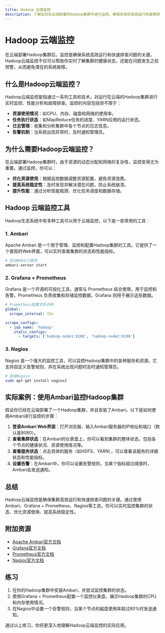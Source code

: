 ```yaml
---
title: Hadoop 云端监控
description: 了解如何在云端部署的Hadoop集群中进行监控，确保系统的高效运行和故障排查。
---
```


# Hadoop 云端监控

在云端部署Hadoop集群后，监控是确保系统高效运行和快速排查问题的关键。Hadoop云端监控不仅可以帮助你实时了解集群的健康状态，还能在问题发生之前预警，从而避免潜在的系统故障。

## 什么是Hadoop云端监控？

Hadoop云端监控是指通过一系列工具和技术，对运行在云端的Hadoop集群进行实时监控、性能分析和故障排查。监控的内容包括但不限于：

- **资源使用情况**：如CPU、内存、磁盘和网络的使用率。
- **任务执行状态**：如MapReduce任务的进度、YARN应用的运行状态。
- **日志管理**：收集和分析集群中各个节点的日志信息。
- **告警机制**：当系统出现异常时，及时通知管理员。

## 为什么需要Hadoop云端监控？

在云端部署Hadoop集群时，由于资源的动态分配和网络的复杂性，监控变得尤为重要。通过监控，你可以：

- **优化资源使用**：根据监控数据调整资源配置，避免资源浪费。
- **提高系统稳定性**：及时发现并解决潜在问题，防止系统崩溃。
- **提升性能**：通过分析性能瓶颈，优化任务调度和数据存储。

## Hadoop 云端监控工具

Hadoop生态系统中有多种工具可以用于云端监控，以下是一些常用的工具：

### 1. Ambari

Apache Ambari 是一个用于管理、监控和配置Hadoop集群的工具。它提供了一个直观的Web界面，可以实时查看集群的状态和性能指标。

```bash
# 启动Ambari服务
ambari-server start
```

### 2. Grafana + Prometheus

Grafana 是一个开源的可视化工具，通常与 Prometheus 结合使用，用于监控和告警。Prometheus 负责收集和存储监控数据，Grafana 则用于展示这些数据。

```yaml
# Prometheus配置文件示例
global:
  scrape_interval: 15s

scrape_configs:
  - job_name: 'hadoop'
    static_configs:
      - targets: ['hadoop-node1:9100', 'hadoop-node2:9100']
```

### 3. Nagios

Nagios 是一个强大的监控工具，可以监控Hadoop集群中的各种服务和资源。它支持自定义告警规则，并在系统出现问题时及时通知管理员。

```bash
# 安装Nagios
sudo apt-get install nagios3
```

## 实际案例：使用Ambari监控Hadoop集群

假设你已经在云端部署了一个Hadoop集群，并且安装了Ambari。以下是如何使用Ambari进行监控的步骤：

1. **登录Ambari Web界面**：打开浏览器，输入Ambari服务器的IP地址和端口（默认是8080）。
2. **查看集群状态**：在Ambari的仪表盘上，你可以看到集群的整体状态，包括各个节点的健康状况、资源使用情况等。
3. **查看服务状态**：点击具体的服务（如HDFS、YARN），可以查看该服务的详细状态和性能指标。
4. **设置告警**：在Ambari中，你可以设置告警规则，当某个指标超过阈值时，Ambari会发送通知。

## 总结

Hadoop云端监控是确保集群高效运行和快速排查问题的关键。通过使用Ambari、Grafana + Prometheus、Nagios等工具，你可以实时监控集群的状态、优化资源使用、提高系统稳定性。

## 附加资源

- [Apache Ambari官方文档](https://ambari.apache.org/)
- [Grafana官方文档](https://grafana.com/docs/)
- [Prometheus官方文档](https://prometheus.io/docs/)
- [Nagios官方文档](https://www.nagios.org/documentation/)

## 练习

1. 在你的Hadoop集群中安装Ambari，并尝试监控集群的状态。
2. 使用Grafana + Prometheus配置一个监控仪表盘，展示Hadoop集群的CPU和内存使用情况。
3. 在Nagios中设置一个告警规则，当某个节点的磁盘使用率超过80%时发送通知。

通过以上练习，你将更深入地理解Hadoop云端监控的实际应用。
